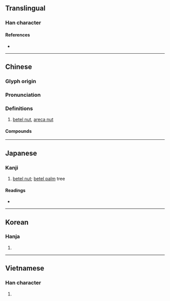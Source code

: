 {{character info/new}}
{{also|梹|槟}}
==Translingual==

===Han character===
{{Han char|rn=75|rad=木|as=14|sn=18|four=43986|canj=DJMC|ids=⿰木賓}}

====References====
* {{Han ref|kx=0558.360|dkj=15734|dj=0948.080|hdz=21310.090|uh=6AB3|ud=27315|bh=C262|bd=49762}}

----

==Chinese==
{{zh-forms|s=槟}}

===Glyph origin===
{{Han etym}}

===Pronunciation===
{{zh-pron
|m=bīn,bīng
|c=ban1
|mc=y
|oc=y
|ma=
|cat=n
}}

===Definitions===
{{zh-hanzi}}

# [[betel nut]], [[areca nut]]

====Compounds====
{{zh-der|檳榔|檳榔西施|檳城|香檳}}

----

==Japanese==

===Kanji===
{{ja-kanji|grade=|rs=木14}}

# [[betel nut]]; [[betel palm]] tree

====Readings====
* {{ja-readings|on=[[びん]] (bin), [[ひん]] (hin)|kun=[[びんろうし]] (binroushi)}}

----

==Korean==

===Hanja===
{{ko-hanja|hangeul=빈|eumhun=|rv=bin|mr=pin|y=pin}}

# {{defn|lang=ko|sort=木14}}

----

==Vietnamese==

===Han character===
{{vi-hantu|[[tân]]|rs=木14}}

# {{defn|lang=vi|sort=木14}}